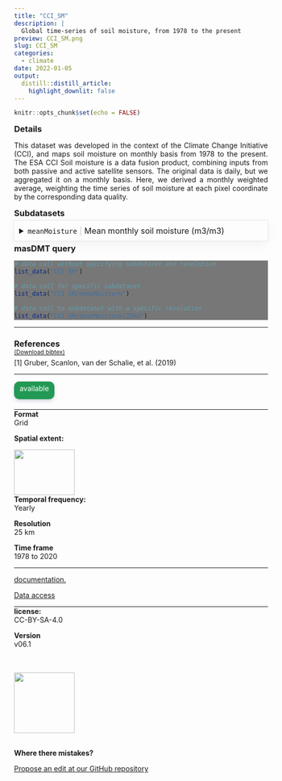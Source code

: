 ```yaml
---
title: "CCI_SM"
description: |
  Global time-series of soil moisture, from 1978 to the present
preview: CCI_SM.png
slug: CCI_SM
categories:
  - climate
date: 2022-01-05
output:
  distill::distill_article:
    highlight_downlit: false
---
```

  
```r
knitr::opts_chunk$set(echo = FALSE)
```

<div style="width=80%;margin-top:0;margin-bottom:0;">
<h3 style="margin-top:5;margin-bottom:5;">Details</h3>
<p align="justify">
This dataset was developed in the context of the Climate Change Initiative (CCI), and maps soil moisture on monthly basis from 1978 to the present. The ESA CCI Soil moisture is a data fusion product, combining inputs from both passive and active satellite sensors. The original data is daily, but we aggregated it on a monthly basis. Here, we derived a monthly weighted average, weighting the time series of soil moisture at each pixel coordinate by the corresponding data quality.
</p>

<h3 style="margin-top:5;margin-bottom:5;">Subdatasets</h3>
<details style='cursor:pointer;border:none;box-shadow: rgba(0, 0, 0, 0.05) 0px 6px 24px 0px, rgba(0, 0, 0, 0.08) 0px 0px 0px 1px;padding:10px;margin:0;'>
<summary style="font-size:16px;">`meanMoisture`<span style="color:#C8C8C8;"> | </span>Mean monthly soil moisture (m3/m3)</summary>
<hr style="margin-top:0;margin-bottom:20px;">
|content|description|
|-------|-----------|
|value_range|e.g. 0...1|
</details>
<h3 style="margin-top:5;margin-bottom:5;">masDMT query</h3>
<div style="width=80%;margin-top:5;margin-bottom:5;background-color:#777777;">
```r
# data call without specifying subdataset and resolution
list_data("CCI_SM")

# data call for specific subdataset 
list_data("CCI_SM/meanMoisture")

# data call to subdataset with a specific resolution
list_data("CCI_SM/meanMoisture/25km")
```
</div>
<hr style="margin-top:0;margin-bottom:0;">
<h3 style="margin-bottom:0;">References</h3>
<p style='margin-top:0;margin-bottom:5;'>
             <a target='_blank' href='https://github.com/macroecology-society/data-catalog/tree/main/_posts/CCI_SM/CCI_SM.bib' download='CCI_SM/CCI_SM.bibtex'><small>(Download bibtex)</small></a></p>
[1] Gruber, Scanlon, van der
Schalie, et al. (2019)
<hr>
</div>

<aside>
<p style="padding:5px;margin-top:0;margin-bottom:0;border-radius:10px;text-align:center;background:#229954;color:#ffffff;height:25px;width:70px;box-shadow: rgba(9, 30, 66, 0.25) 0px 4px 8px -2px, rgba(9, 30, 66, 0.08) 0px 0px 0px 1px;">available</p>
<hr style="margin-top:20px;margin-bottom:0;">
<p style="margin-top:0;margin-bottom:0;">**Format**</p>
<p style="margin-top:0;">Grid</p>
<p style="margin-top:0;">**Spatial extent:**</p>
<img src="CCI_SM_extent.png" width=120, height=90>
<p style="margin-top:0;margin-bottom:0;">**Temporal frequency:**</p>
<p style="margin-top:0;">Yearly</p>
<p style="margin-top:0;margin-bottom:0;">**Resolution**</p>
<p style="margin-top:0;">25 km</p>
<p style="margin-top:0;margin-bottom:0;">**Time frame**</p>
<p style="margin-top:0;">1978 to 2020</p>
<hr style="margin-top:0;margin-bottom:0;">
<p><p style='margin-top:0;margin-bottom:0;'><a style='margin:0;padding:0;' href='https://climate.esa.int/en/projects/soil-moisture/key-documents/'>documentation.</a></p></p>
<p><p style='margin-top:0;margin-bottom:0;'><a style='margin:0;padding:0;' href='https://climate.esa.int/en/projects/soil-moisture/data/'>Data access</a></p></p>
<hr style="margin-top:0;margin-bottom:0;">
<p style="margin-top:0;margin-bottom:0;">**license:**</p>
<p style="margin-top:0;">CC-BY-SA-4.0</p>
<p style="margin-top:0;margin-bottom:0;">**Version**</p>
<p style="margin-top:0;">v06.1</p>
<br>
<br>
<img src="https://raw.githubusercontent.com/macroecology-society/masDMT/master/docs/sidebar_credits.png" width="120;">
<br>
<br>
<p style="margin-bottom:0;padding:0;">**Where there  mistakes?**</p>
<p><a href='https://github.com/macroecology-society/data-catalog/tree/main/_posts/CCI_SM/CCI_SM.yml'>Propose an edit at our GitHub repository</a></p>
</aside>
